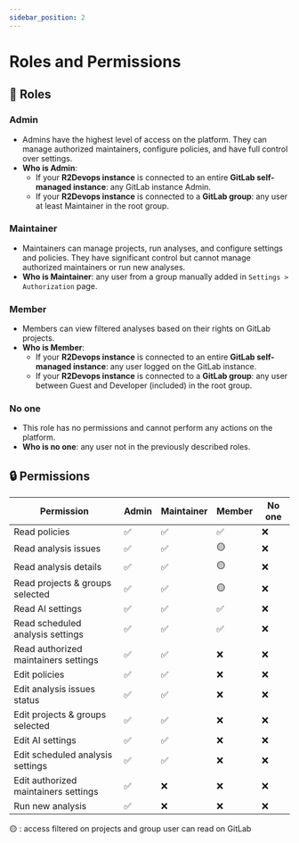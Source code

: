 ```yaml
---
sidebar_position: 2
---
```


# Roles and Permissions

## 👥 Roles

### Admin

- Admins have the highest level of access on the platform. They can manage authorized maintainers, configure policies, and have full control over settings.
- **Who is Admin**:
    - If your **R2Devops instance** is connected to an entire **GitLab self-managed instance**: any GitLab instance Admin.
    - If your **R2Devops instance** is connected to a **GitLab group**: any user at least Maintainer in the root group.

### Maintainer

- Maintainers can manage projects, run analyses, and configure settings and policies. They have significant control but cannot manage authorized maintainers or run new analyses.
- **Who is Maintainer**: any user from a group manually added in `Settings > Authorization` page.

### Member

- Members can view filtered analyses based on their rights on GitLab projects.
- **Who is Member**:
    - If your **R2Devops instance** is connected to an entire **GitLab self-managed instance**: any user logged on the GitLab instance.
    - If your **R2Devops instance** is connected to a **GitLab group**: any user between Guest and Developer (included) in the root group.

### No one

- This role has no permissions and cannot perform any actions on the platform.
- **Who is no one**: any user not in the previously described roles.

## 🔒 Permissions

| Permission                            | Admin | Maintainer | Member | No one |
|---------------------------------------|-------|------------|--------|--------|
| Read policies                         | ✅    | ✅         | ✅     | ❌     |
| Read analysis issues                  | ✅    | ✅         | 🟡     | ❌     |
| Read analysis details                 | ✅    | ✅         | 🟡     | ❌     |
| Read projects & groups selected       | ✅    | ✅         | 🟡     | ❌     |
| Read AI settings                      | ✅    | ✅         | ✅     | ❌     |
| Read scheduled analysis settings      | ✅    | ✅         | ✅     | ❌     |
| Read authorized maintainers settings  | ✅    | ✅         | ❌     | ❌     |
| Edit policies                         | ✅    | ✅         | ❌     | ❌     |
| Edit analysis issues status           | ✅    | ✅         | ❌     | ❌     |
| Edit projects & groups selected       | ✅    | ✅         | ❌     | ❌     |
| Edit AI settings                      | ✅    | ✅         | ❌     | ❌     |
| Edit scheduled analysis settings      | ✅    | ✅         | ❌     | ❌     |
| Edit authorized maintainers settings  | ✅    | ❌         | ❌     | ❌     |
| Run new analysis                      | ✅    | ❌         | ❌     | ❌     |

🟡 : access filtered on projects and group user can read on GitLab
